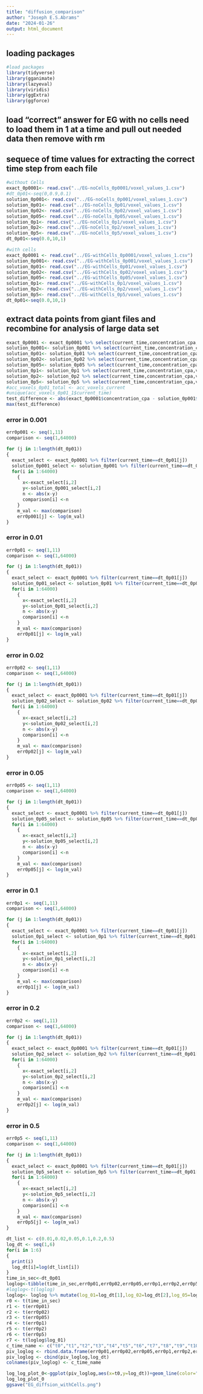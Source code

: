 ```yaml
---
title: "diffusion_comparison"
author: "Joseph E.S.Abrams"
date: "2024-01-26"
output: html_document
---
```

## loading packages
```r
#load packages
library(tidyverse)
library(gganimate)
library(lazyeval)
library(viridis)
library(ggExtra)
library(ggforce)
```
## load "correct" answer for EG with no cells need to load them in 1 at a time and pull out needed data then remove with rm
## sequece of time values for extracting the correct time step from each file
```r
#without Cells
exact_0p0001<- read.csv("../EG-noCells_0p0001/voxel_values_1.csv")
#dt_0p01<-seq(0,0.9,0.1)
solution_0p001<- read.csv("../EG-noCells_0p001/voxel_values_1.csv")
solution_0p01<- read.csv("../EG-noCells_0p01/voxel_values_1.csv")
solution_0p02<- read.csv("../EG-noCells_0p02/voxel_values_1.csv")
solution_0p05<- read.csv("../EG-noCells_0p05/voxel_values_1.csv")
solution_0p1<- read.csv("../EG-noCells_0p1/voxel_values_1.csv")
solution_0p2<- read.csv("../EG-noCells_0p2/voxel_values_1.csv")
solution_0p5<- read.csv("../EG-noCells_0p5/voxel_values_1.csv")
dt_0p01<-seq(0.0,10,1)

```

```r
#with cells
exact_0p0001 <- read.csv("../EG-withCells_0p0001/voxel_values_1.csv")
solution_0p001<- read.csv("../EG-withCells_0p001/voxel_values_1.csv")
solution_0p01<- read.csv("../EG-withCells_0p01/voxel_values_1.csv")
solution_0p02<- read.csv("../EG-withCells_0p02/voxel_values_1.csv")
solution_0p05<- read.csv("../EG-withCells_0p05/voxel_values_1.csv")
solution_0p1<- read.csv("../EG-withCells_0p1/voxel_values_1.csv")
solution_0p2<- read.csv("../EG-withCells_0p2/voxel_values_1.csv")
solution_0p5<- read.csv("../EG-withCells_0p5/voxel_values_1.csv")
dt_0p01<-seq(0.0,10,1)

```
## extract data points from giant files and recombine for analysis of large data set

```r
exact_0p0001 <- exact_0p0001 %>% select(current_time,concentration_cpa,voxel_id) %>% arrange(voxel_id,current_time)
solution_0p001<- solution_0p001 %>% select(current_time,concentration_cpa,voxel_id) %>% arrange(voxel_id,current_time)
solution_0p01<- solution_0p01 %>% select(current_time,concentration_cpa,voxel_id) %>% arrange(voxel_id,current_time)
solution_0p02<- solution_0p02 %>% select(current_time,concentration_cpa,voxel_id) %>% arrange(voxel_id,current_time)
solution_0p05<- solution_0p05 %>% select(current_time,concentration_cpa,voxel_id) %>% arrange(voxel_id,current_time)
solution_0p1<- solution_0p1 %>% select(current_time,concentration_cpa,voxel_id) %>% arrange(voxel_id,current_time)
solution_0p2<- solution_0p2 %>% select(current_time,concentration_cpa,voxel_id) %>% arrange(voxel_id,current_time)
solution_0p5<- solution_0p5 %>% select(current_time,concentration_cpa,voxel_id) %>% arrange(voxel_id,current_time)
#acc_voxels_0p01_total <- acc_voxels_current
#unique(acc_voxels_0p01_1$current_time)
test_difference <- abs(exact_0p0001$concentration_cpa - solution_0p001$concentration_cpa)
max(test_difference)
```

### error in 0.001
```r
err0p001 <- seq(1,11)
comparison <- seq(1,64000)

for (j in 1:length(dt_0p01))
{
  exact_select <- exact_0p0001 %>% filter(current_time==dt_0p01[j])
  solution_0p001_select <- solution_0p001 %>% filter(current_time==dt_0p01[j])
  for(i in 1:64000)
    {
      x<-exact_select[i,2]
      y<-solution_0p001_select[i,2]
      n <- abs(x-y)
      comparison[i] <-n
    }
    m_val <- max(comparison)
    err0p001[j] <- log(m_val)
}

```

### error in 0.01
```r
err0p01 <- seq(1,11)
comparison <- seq(1,64000)

for (j in 1:length(dt_0p01))
{
  exact_select <- exact_0p0001 %>% filter(current_time==dt_0p01[j])
  solution_0p01_select <- solution_0p01 %>% filter(current_time==dt_0p01[j])
  for(i in 1:64000)
    {
      x<-exact_select[i,2]
      y<-solution_0p01_select[i,2]
      n <- abs(x-y)
      comparison[i] <-n
    }
    m_val <- max(comparison)
    err0p01[j] <- log(m_val)
}

```


### error in 0.02
```r
err0p02 <- seq(1,11)
comparison <- seq(1,64000)

for (j in 1:length(dt_0p01))
{
  exact_select <- exact_0p0001 %>% filter(current_time==dt_0p01[j])
  solution_0p02_select <- solution_0p02 %>% filter(current_time==dt_0p01[j])
  for(i in 1:64000)
    {
      x<-exact_select[i,2]
      y<-solution_0p02_select[i,2]
      n <- abs(x-y)
      comparison[i] <-n
    }
    m_val <- max(comparison)
    err0p02[j] <- log(m_val)
}

```

### error in 0.05
```r
err0p05 <- seq(1,11)
comparison <- seq(1,64000)

for (j in 1:length(dt_0p01))
{
  exact_select <- exact_0p0001 %>% filter(current_time==dt_0p01[j])
  solution_0p05_select <- solution_0p05 %>% filter(current_time==dt_0p01[j])
  for(i in 1:64000)
    {
      x<-exact_select[i,2]
      y<-solution_0p05_select[i,2]
      n <- abs(x-y)
      comparison[i] <-n
    }
    m_val <- max(comparison)
    err0p05[j] <- log(m_val)
}

```


### error in 0.1
```r
err0p1 <- seq(1,11)
comparison <- seq(1,64000)

for (j in 1:length(dt_0p01))
{
  exact_select <- exact_0p0001 %>% filter(current_time==dt_0p01[j])
  solution_0p1_select <- solution_0p1 %>% filter(current_time==dt_0p01[j])
  for(i in 1:64000)
    {
      x<-exact_select[i,2]
      y<-solution_0p1_select[i,2]
      n <- abs(x-y)
      comparison[i] <-n
    }
    m_val <- max(comparison)
    err0p1[j] <- log(m_val)
}

```

### error in 0.2
```r
err0p2 <- seq(1,11)
comparison <- seq(1,64000)

for (j in 1:length(dt_0p01))
{
  exact_select <- exact_0p0001 %>% filter(current_time==dt_0p01[j])
  solution_0p2_select <- solution_0p2 %>% filter(current_time==dt_0p01[j])
  for(i in 1:64000)
    {
      x<-exact_select[i,2]
      y<-solution_0p2_select[i,2]
      n <- abs(x-y)
      comparison[i] <-n
    }
    m_val <- max(comparison)
    err0p2[j] <- log(m_val)
}

```
### error in 0.5
```r
err0p5 <- seq(1,11)
comparison <- seq(1,64000)

for (j in 1:length(dt_0p01))
{
  exact_select <- exact_0p0001 %>% filter(current_time==dt_0p01[j])
  solution_0p5_select <- solution_0p5 %>% filter(current_time==dt_0p01[j])
  for(i in 1:64000)
    {
      x<-exact_select[i,2]
      y<-solution_0p5_select[i,2]
      n <- abs(x-y)
      comparison[i] <-n
    }
    m_val <- max(comparison)
    err0p5[j] <- log(m_val)
}

```



```r
dt_list <- c(0.01,0.02,0.05,0.1,0.2,0.5)
log_dt <- seq(1,6)
for(i in 1:6)
{
  print(i)
  log_dt[i]=log(dt_list[i])
}
time_in_sec<-dt_0p01
loglog<-tibble(time_in_sec,err0p01,err0p02,err0p05,err0p1,err0p2,err0p5)
#loglog<-t(loglog)
loglog<- loglog %>% mutate(log_01=log_dt[1],log_02=log_dt[2],log_05=log_dt[3],log_1=log_dt[4],log_2=log_dt[5],log_5=log_dt[6])
r0 <- t(time_in_sec)
r1 <- t(err0p01)
r2 <- t(err0p02)
r3 <- t(err0p05)
r4 <- t(err0p1)
r5 <- t(err0p2)
r6 <- t(err0p5)
r7 <- t(loglog$log_01)
c_time_name <- c("t0","t1","t2","t3","t4","t5","t6","t7","t8","t9","t10","log_dt")
piv_loglog <- rbind.data.frame(err0p01,err0p02,err0p05,err0p1,err0p2,err0p5)
piv_loglog <- cbind(piv_loglog,log_dt)
colnames(piv_loglog) <- c_time_name

```

```r
log_log_plot_0<-ggplot(piv_loglog,aes(x=t0,y=log_dt))+geom_line(color="red",show.legend = TRUE) + geom_line(aes(x=t1, y=log_dt), color="blue", show.legend = TRUE) + geom_line(aes(x=t2, y=log_dt), color="green", show.legend = TRUE)+ geom_line(aes(x=t3, y=log_dt),color="purple", show.legend = TRUE)+ geom_line(aes(x=t4, y=log_dt),color="orange", show.legend = TRUE)+geom_line(aes(x=t5,y=log_dt), color="brown",show.legend = TRUE)+labs(x='log(dt)',y='log(Err)', color="At Time:")+geom_line(aes(color=row.names(piv_loglog)))+scale_color_manual(labels=c("0 sec", "1 sec", "2 sec", "3 sec", "4 sec", "5 sec"), values=c("red","blue","green","purple","orange","brown","black"))
log_log_plot_0
ggsave("EG_diffsion_withCells.png")
```